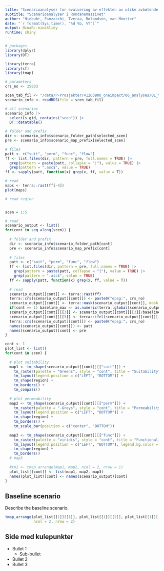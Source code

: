 ```yaml
---
title: "Scenarioanalyser for evaluering av effekten av ulike avbøtende tiltak for villrein"
subtitle: "Scenarioanalyser i Rondanemassivet"
author: "Niebuhr, Panzacchi, Tveraa, Rolandsen, van Moorter"
date: "`r format(Sys.time(), '%d %b, %Y')`"
output: NinaR::ninaSlidy
runtime: shiny
---
```


```r
# packages
library(dplyr)
library(DT)

library(terra)
library(sf)
library(tmap)

# parameters
crs_no <- 25833
```

```r
scen_tab_fil <- "/data/P-Prosjekter/41203800_oneimpact/06_analyses/01_tiltak_MDir_2022/03_output/scenarios_mdir_2023_tiltak_rondane_ss1.rds"
scenario_info <- readRDS(file = scen_tab_fil)
```

```r
# all scenarios
scenario_info |> 
  select(s_gid, contains("scen")) |> 
  DT::datatable()
```

```r
# folder and prefix
dir <- scenario_info$scenario_folder_path[selected_scen]
pre <- scenario_info$scenario_map_prefix[selected_scen]

# files
patt <- c("suit", "perm", "func", "flow")
ff <- list.files(dir, pattern = pre, full.names = TRUE) |> 
  grep(pattern = paste(patt, collapse = "|"), value = TRUE) |> 
  grep(pattern = ".asc$", value = TRUE)
ff <- sapply(patt, function(x) grep(x, ff, value = T))

# read
maps <- terra::rast(ff[-4])
plot(maps)
```

```r
# read region


scen = 1:5

# read
scenario_output <- list()
for(cont in seq_along(scen)) {
  
  # folder and prefix
  dir <- scenario_info$scenario_folder_path[cont]
  pre <- scenario_info$scenario_map_prefix[cont]
  
  # files
  patt <- c("suit", "perm", "func", "flow")
  ff <- list.files(dir, pattern = pre, full.names = TRUE) |> 
    grep(pattern = paste(patt, collapse = "|"), value = TRUE) |> 
    grep(pattern = ".asc$", value = TRUE)
  ff <- sapply(patt, function(x) grep(x, ff, value = T))
  
  # read
  scenario_output[[cont]] <- terra::rast(ff)
  terra::crs(scenario_output[[cont]]) <- paste0("epsg:", crs_no)
  scenario_output[[cont]] <- terra::mask(scenario_output[[cont]], mask = terra::vect(region))
  if(cont == 1) baseline_max <- as.numeric(terra::global(scenario_output[[cont]][[3]], fun = quantile, prob = 0.975, na.rm = T))
  scenario_output[[cont]][[3]] <- scenario_output[[cont]][[3]]/baseline_max
  scenario_output[[cont]][[3]] <- terra::ifel(scenario_output[[cont]][[3]] > 1, 1, scenario_output[[cont]][[3]])
  terra::crs(scenario_output[[cont]]) <- paste0("epsg:", crs_no)
  names(scenario_output[[cont]]) <- patt
  names(scenario_output)[cont] <- pre
}

cont <- 1
plot_list <- list()
for(cont in scen) {
  
  # plot suitability
  map1 <- tm_shape(scenario_output[[cont]][["suit"]]) +
    tm_raster(palette = "Greens", style = "cont", title = "Suitability") +
    tm_layout(legend.position = c("LEFT", "BOTTOM")) +
    tm_shape(region) +
    tm_borders() + 
    tm_compass()
  
  # plot permeability
  map2 <- tm_shape(scenario_output[[cont]][["perm"]]) +
    tm_raster(palette = "-Greys", style = "cont", title = "Permeability") +
    tm_layout(legend.position = c("LEFT", "BOTTOM")) +
    tm_shape(region) +
    tm_borders() + 
    tm_scale_bar(position = c("center", "BOTTOM"))
  
  map3 <- tm_shape(scenario_output[[cont]][["func"]]) +
    tm_raster(palette = "viridis", style = "cont", title = "Functionality") +
    tm_layout(legend.position = c("LEFT", "BOTTOM"), legend.bg.color = "white") +
    tm_shape(region) +
    tm_borders()
  # map3
  
  #tm1 <- tmap_arrange(map1, map2, ncol = 2, nrow = 1)
  plot_list[[cont]] <- list(map1, map2, map3)
  names(plot_list)[cont] <- names(scenario_output)[cont]
}
```

## Baseline scenario

Describe the baseline scenario.

```r
tmap_arrange(plot_list[[1]][[1]], plot_list[[1]][[2]], plot_list[[1]][[3]],
             ncol = 2, nrow = 2)
```


## Side med kulepunkter

- Bullet 1
    + Sub-bullet
- Bullet 2
- Bullet 3
